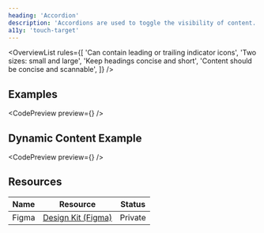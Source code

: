 ```yaml
---
heading: 'Accordion'
description: 'Accordions are used to toggle the visibility of content.'
a11y: 'touch-target'
---
```



<OverviewList rules={[
  'Can contain leading or trailing indicator icons',
  'Two sizes: small and large',
  'Keep headings concise and short',
  'Content should be concise and scannable',
]} />

## Examples

<CodePreview preview={<StaticPreview />} />
<LivePlayground />

## Dynamic Content Example

<CodePreview preview={<DynamicAccordion />} />

<DripDivider />

## Resources

| Name     | Resource | Status                                               |
| -------- | -------- | ---------------------------------------------------- |
| Figma    | [Design Kit (Figma)](https://www.figma.com/design/ducwqOCxoxcWc3ReV3FYd8/Digital-University-Component-Library?m=auto&node-id=0-1)      |                         Private                      |